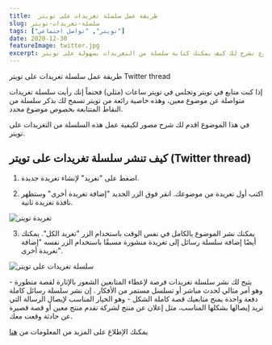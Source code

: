 ```yaml
---
title:  طريقة عمل سلسلة تغريدات على تويتر
slug: سلسلة-تغريدات-تويتر
tags: ["تويتر", "تواصل اجتماعي"]
date: 2020-12-30
featureImage: twitter.jpg
excerpt: في تويتر يمكنك الكتابة عن أي شيء ولكتابة المزيد من التفاصيل عنها فتغريدة واحدة لن تكون كافية لذا في هذا الموضوع نشرح لك كيف يمكنك كتابة سلسلة من التغريدات بسهولة على تويتر
---
```

طريقة عمل سلسلة تغريدات على تويتر Twitter thread

إذا كنت متابع في تويتر وتجلس في تويتر ساعات (مثلي) فحتماً إنك رأيت سلسلة تغريدات متواصلة عن موضوع معين، وهذه خاصية رائعة من تويتر تسمح لك بذكر سلسلة من النقاط المتتابعة بخصوص موضوع محدد.

  

في هذا الموضوع اقدم لك شرح مصور لكيفية عمل هذه السلسلة من التغريدات على تويتر.

  

## كيف تنشر سلسلة تغريدات على تويتر (Twitter thread)

  

1.  اضغط على "تغريد" لإنشاء تغريدة جديدة.
    
2.  اكتب أول تغريدة من موضوعك. انقر فوق الزر الجديد "إضافة تغريدة أخرى" وستظهر نافذة تغريدة ثانية.
    

![تغريدة تويتر](./twitterthread.png)

3.  يمكنك نشر الموضوع بالكامل في نفس الوقت باستخدام الزر "تغريد الكل". يمكنك أيضًا إضافة سلسلة رسائل إلى تغريدة منشورة مسبقًا باستخدام الزر نفسه "إضافة تغريدة أخرى".
    

![سلسلة تغريدات على تويتر](./twitterthreadmorethanonetweet.png)

  

يتيح لك نشر سلسلة تغريدات فرصة لإعطاء المتابعين الشعور بالإثارة لقصة متطورة - وهو أمر مثالي لحدث مباشر أو تسلسل مستمر من الأفكار . إن نشر سلسلة رسائل كاملة دفعة واحدة يمنح متابعيك قصة كاملة الشكل - وهو الخيار المناسب لإيصال الرسالة التي تريد إيصالها بشكلها المناسب، مثل إعلان عن منتج لشركة تقدم منتج معين أو قصة قصيرة عن حادثة وقعت معك.

يمكنك الإطلاع على المزيد من المعلومات من [هنا](https://help.twitter.com/ar/using-twitter/create-a-thread#:~:text=%D9%83%D9%8A%D9%81%D9%8A%D8%A9%20%D8%A5%D8%B6%D8%A7%D9%81%D8%A9%20%D8%B3%D9%84%D8%B3%D9%84%D8%A9%20%D8%AA%D8%BA%D8%B1%D9%8A%D8%AF%D8%A7%D8%AA,%D8%A7%D9%86%D9%82%D8%B1%20%D9%81%D9%88%D9%82%20%D9%84%D8%AA%D8%AD%D8%AF%D9%8A%D8%AF%20%D8%AA%D8%BA%D8%B1%D9%8A%D8%AF%D8%A9%20%D8%A3%D8%AE%D8%B1%D9%89.)